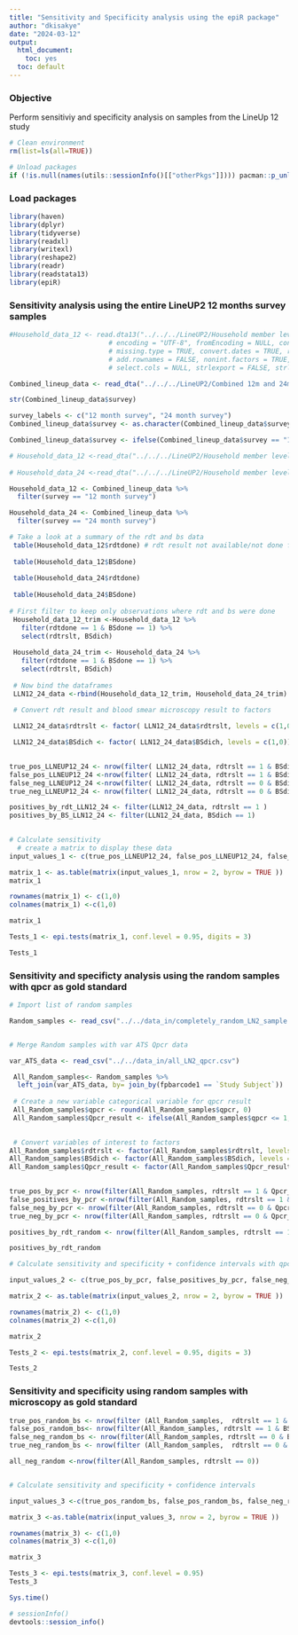```yaml
---
title: "Sensitivity and Specificity analysis using the epiR package"
author: "dkisakye"
date: "2024-03-12"
output:
  html_document:
    toc: yes
  toc: default
---
```


### Objective
Perform sensitiviy and specificity analysis on samples from the LineUp 12 study 

```r
# Clean environment
rm(list=ls(all=TRUE))

# Unload packages
if (!is.null(names(utils::sessionInfo()[["otherPkgs"]]))) pacman::p_unload("all")
```

### Load packages
```r
library(haven)
library(dplyr) 
library(tidyverse)
library(readxl)
library(writexl)
library(reshape2)
library(readr)
library(readstata13)
library(epiR)

```



### Sensitivity analysis using the entire LineUP2 12 months survey samples
```r

#Household_data_12 <- read.dta13("../../../LineUP2/Household member level data 12 month survey_FINAL.dta", convert.factors = TRUE, generate.factors = TRUE,
                         # encoding = "UTF-8", fromEncoding = NULL, convert.underscore = #FALSE,
                         # missing.type = TRUE, convert.dates = TRUE, replace.strl = TRUE,
                         # add.rownames = FALSE, nonint.factors = TRUE, select.rows = NULL,
                         # select.cols = NULL, strlexport = FALSE, strlpath = ".") %>%

Combined_lineup_data <- read_dta("../../../LineUP2/Combined 12m and 24m CS surveys for LLINEUP2_household member level data.dta")

str(Combined_lineup_data$survey)

survey_labels <- c("12 month survey", "24 month survey") 
Combined_lineup_data$survey <- as.character(Combined_lineup_data$survey)

Combined_lineup_data$survey <- ifelse(Combined_lineup_data$survey == "1", survey_labels[1], survey_labels[2])

# Household_data_12 <-read_dta("../../../LineUP2/Household member level data 12 month survey_FINAL.dta")
 
# Household_data_24 <-read_dta("../../../LineUP2/Household member level data 24 month survey_FINAL.dta")

Household_data_12 <- Combined_lineup_data %>% 
  filter(survey == "12 month survey")

Household_data_24 <- Combined_lineup_data %>% 
  filter(survey == "24 month survey")

# Take a look at a summary of the rdt and bs data
 table(Household_data_12$rdtdone) # rdt result not available/not done for some
 
 table(Household_data_12$BSdone)
 
 table(Household_data_24$rdtdone)
 
 table(Household_data_24$BSdone)
 
# First filter to keep only observations where rdt and bs were done
 Household_data_12_trim <-Household_data_12 %>% 
   filter(rdtdone == 1 & BSdone == 1) %>% 
   select(rdtrslt, BSdich)
 
 Household_data_24_trim <- Household_data_24 %>%
   filter(rdtdone == 1 & BSdone == 1) %>% 
   select(rdtrslt, BSdich)
 
 # Now bind the dataframes
 LLN12_24_data <-rbind(Household_data_12_trim, Household_data_24_trim)
   
 # Convert rdt result and blood smear microscopy result to factors

 LLN12_24_data$rdtrslt <- factor( LLN12_24_data$rdtrslt, levels = c(1,0))

 LLN12_24_data$BSdich <- factor( LLN12_24_data$BSdich, levels = c(1,0)) 
 

true_pos_LLNEUP12_24 <- nrow(filter( LLN12_24_data, rdtrslt == 1 & BSdich == 1))
false_pos_LLNEUP12_24 <-nrow(filter( LLN12_24_data, rdtrslt == 1 & BSdich == 0))
false_neg_LLNEUP12_24 <-nrow(filter( LLN12_24_data, rdtrslt == 0 & BSdich == 1))
true_neg_LLNEUP12_24 <- nrow(filter( LLN12_24_data, rdtrslt == 0 & BSdich == 0))

positives_by_rdt_LLN12_24 <- filter(LLN12_24_data, rdtrslt == 1 )
positives_by_BS_LLN12_24 <- filter(LLN12_24_data, BSdich == 1)
 

# Calculate sensitivity
  # create a matrix to display these data
input_values_1 <- c(true_pos_LLNEUP12_24, false_pos_LLNEUP12_24, false_neg_LLNEUP12_24, true_neg_LLNEUP12_24 )

matrix_1 <- as.table(matrix(input_values_1, nrow = 2, byrow = TRUE ))
matrix_1

rownames(matrix_1) <- c(1,0)
colnames(matrix_1) <-c(1,0)

matrix_1

Tests_1 <- epi.tests(matrix_1, conf.level = 0.95, digits = 3)

Tests_1

```

### Sensitivity and specificty analysis using the random samples with qpcr as gold standard
```r
# Import list of random samples

Random_samples <- read_csv("../../data_in/completely_random_LN2_sample.csv")


# Merge Random samples with var ATS Qpcr data

var_ATS_data <- read_csv("../../data_in/all_LN2_qpcr.csv")

 All_Random_samples<- Random_samples %>% 
  left_join(var_ATS_data, by= join_by(fpbarcode1 == `Study Subject`))
 
 # Create a new variable categorical variable for qpcr result
 All_Random_samples$qpcr <- round(All_Random_samples$qpcr, 0)
 All_Random_samples$Qpcr_result <- ifelse(All_Random_samples$qpcr <= 1, 0, 1)
 

 # Convert variables of interest to factors
All_Random_samples$rdtrslt <- factor(All_Random_samples$rdtrslt, levels = c(1,0))
All_Random_samples$BSdich <- factor(All_Random_samples$BSdich, levels = c(1,0))
All_Random_samples$Qpcr_result <- factor(All_Random_samples$Qpcr_result, levels = c(1,0))
 

true_pos_by_pcr <- nrow(filter(All_Random_samples, rdtrslt == 1 & Qpcr_result == 1))
false_positives_by_pcr <-nrow(filter(All_Random_samples, rdtrslt == 1 & Qpcr_result == 0))
false_neg_by_pcr <- nrow(filter(All_Random_samples, rdtrslt == 0 & Qpcr_result == 1))
true_neg_by_pcr <- nrow(filter(All_Random_samples, rdtrslt == 0 & Qpcr_result == 0))

positives_by_rdt_random <- nrow(filter(All_Random_samples, rdtrslt == 1 ))

positives_by_rdt_random

# Calculate sensitivity and specificity + confidence intervals with qpcr as gold standard

input_values_2 <- c(true_pos_by_pcr, false_positives_by_pcr, false_neg_by_pcr,true_neg_by_pcr )

matrix_2 <- as.table(matrix(input_values_2, nrow = 2, byrow = TRUE ))

rownames(matrix_2) <- c(1,0)
colnames(matrix_2) <-c(1,0)

matrix_2

Tests_2 <- epi.tests(matrix_2, conf.level = 0.95, digits = 3)

Tests_2


```

### Sensitivity and specificity using random samples with microscopy as gold standard

```r

true_pos_random_bs <- nrow(filter (All_Random_samples,  rdtrslt == 1 & BSdich == 1 ))
false_pos_random_bs<- nrow(filter(All_Random_samples, rdtrslt == 1 & BSdich == 0))
false_neg_random_bs <- nrow(filter(All_Random_samples, rdtrslt == 0 & BSdich == 1))
true_neg_random_bs <- nrow(filter (All_Random_samples,  rdtrslt == 0 & BSdich == 0 ))

all_neg_random <-nrow(filter(All_Random_samples, rdtrslt == 0))


# Calculate sensitivity and specificity + confidence intervals

input_values_3 <-c(true_pos_random_bs, false_pos_random_bs, false_neg_random_bs, true_neg_random_bs)

matrix_3 <-as.table(matrix(input_values_3, nrow = 2, byrow = TRUE ))

rownames(matrix_3) <- c(1,0)
colnames(matrix_3) <-c(1,0)

matrix_3

Tests_3 <- epi.tests(matrix_3, conf.level = 0.95)
Tests_3


```

```r
Sys.time()
```

```r
# sessionInfo()
devtools::session_info()
```
